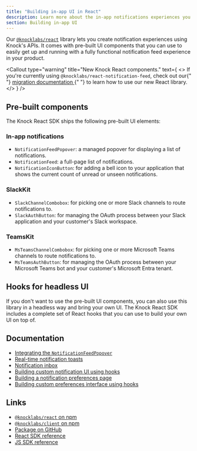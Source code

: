 ```yaml
---
title: "Building in-app UI in React"
description: Learn more about the in-app notifications experiences you can build in React with Knock. Easily power notification feeds, toasts, and inbox experiences.
section: Building in-app UI
---
```


Our [`@knocklabs/react`](https://github.com/knocklabs/javascript/tree/main/packages/react) library lets you create notification experiences using Knock's APIs. It comes with pre-built UI components that you can use to easily get up and running with a fully functional notification feed experience in your product.

<Callout
  type="warning"
  title="New Knock React components."
  text={
    <>
      If you're currently using <code>@knocklabs/react-notification-feed</code>,
      check out our{" "}
      <a href="/in-app-ui/react/sdk/migrating-from-react-notification-feed">
        migration documentation
      </a>{" "}
      to learn how to use our new React library.
    </>
  }
/>

## Pre-built components

The Knock React SDK ships the following pre-built UI elements:

### In-app notifications

- `NotificationFeedPopover`: a managed popover for displaying a list of notifications.
- `NotificationFeed`: a full-page list of notifications.
- `NotificationIconButton`: for adding a bell icon to your application that shows the current count of unread or unseen notifications.

### SlackKit

- `SlackChannelCombobox`: for picking one or more Slack channels to route notifications to.
- `SlackAuthButton`: for managing the OAuth process between your Slack application and your customer's Slack workspace.

### TeamsKit

- `MsTeamsChannelCombobox`: for picking one or more Microsoft Teams channels to route notifications to.
- `MsTeamsAuthButton`: for managing the OAuth process between your Microsoft Teams bot and your customer's Microsoft Entra tenant.

## Hooks for headless UI

If you don't want to use the pre-built UI components, you can also use this library in a headless way and bring your own UI. The Knock React SDK includes a complete set of React hooks that you can use to build your own UI on top of.

## Documentation

- [Integrating the `NotificationFeedPopover`](/in-app-ui/react/feed)
- [Real-time notification toasts](/in-app-ui/react/toasts)
- [Notification inbox](/in-app-ui/react/inbox)
- [Building custom notification UI using hooks](/in-app-ui/react/custom-notifications-ui)
- [Building a notification preferences page](/in-app-ui/react/preferences)
- [Building custom preferences interface using hooks](/in-app-ui/react/headless/preferences)

## Links

- [`@knocklabs/react` on npm](https://www.npmjs.com/package/@knocklabs/react)
- [`@knocklabs/client` on npm](https://www.npmjs.com/package/@knocklabs/client)
- [Package on GitHub](https://github.com/knocklabs/javascript/tree/main/packages/react)
- [React SDK reference](/in-app-ui/react/sdk/reference)
- [JS SDK reference](/in-app-ui/javascript/sdk/reference)
